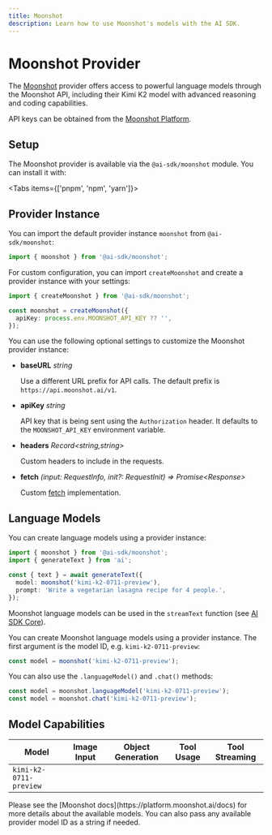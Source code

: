 ```yaml
---
title: Moonshot
description: Learn how to use Moonshot's models with the AI SDK.
---
```


# Moonshot Provider

The [Moonshot](https://moonshot.ai) provider offers access to powerful language models through the Moonshot API, including their Kimi K2 model with advanced reasoning and coding capabilities.

API keys can be obtained from the [Moonshot Platform](https://platform.moonshot.ai).

## Setup

The Moonshot provider is available via the `@ai-sdk/moonshot` module. You can install it with:

<Tabs items={['pnpm', 'npm', 'yarn']}>
  <Tab>
    <Snippet text="pnpm add @ai-sdk/moonshot" dark />
  </Tab>
  <Tab>
    <Snippet text="npm install @ai-sdk/moonshot" dark />
  </Tab>
  <Tab>
    <Snippet text="yarn add @ai-sdk/moonshot" dark />
  </Tab>
</Tabs>

## Provider Instance

You can import the default provider instance `moonshot` from `@ai-sdk/moonshot`:

```ts
import { moonshot } from '@ai-sdk/moonshot';
```

For custom configuration, you can import `createMoonshot` and create a provider instance with your settings:

```ts
import { createMoonshot } from '@ai-sdk/moonshot';

const moonshot = createMoonshot({
  apiKey: process.env.MOONSHOT_API_KEY ?? '',
});
```

You can use the following optional settings to customize the Moonshot provider instance:

- **baseURL** _string_

  Use a different URL prefix for API calls.
  The default prefix is `https://api.moonshot.ai/v1`.

- **apiKey** _string_

  API key that is being sent using the `Authorization` header. It defaults to
  the `MOONSHOT_API_KEY` environment variable.

- **headers** _Record&lt;string,string&gt;_

  Custom headers to include in the requests.

- **fetch** _(input: RequestInfo, init?: RequestInit) => Promise&lt;Response&gt;_

  Custom [fetch](https://developer.mozilla.org/en-US/docs/Web/API/fetch) implementation.

## Language Models

You can create language models using a provider instance:

```ts
import { moonshot } from '@ai-sdk/moonshot';
import { generateText } from 'ai';

const { text } = await generateText({
  model: moonshot('kimi-k2-0711-preview'),
  prompt: 'Write a vegetarian lasagna recipe for 4 people.',
});
```

Moonshot language models can be used in the `streamText` function
(see [AI SDK Core](/docs/ai-sdk-core)).

You can create Moonshot language models using a provider instance. The first argument is the model ID, e.g. `kimi-k2-0711-preview`:

```ts
const model = moonshot('kimi-k2-0711-preview');
```

You can also use the `.languageModel()` and `.chat()` methods:

```ts
const model = moonshot.languageModel('kimi-k2-0711-preview');
const model = moonshot.chat('kimi-k2-0711-preview');
```

## Model Capabilities

| Model                  | Image Input         | Object Generation   | Tool Usage          | Tool Streaming      |
| ---------------------- | ------------------- | ------------------- | ------------------- | ------------------- |
| `kimi-k2-0711-preview` | <Cross size={18} /> | <Check size={18} /> | <Check size={18} /> | <Check size={18} /> |

<Note>
  Please see the [Moonshot docs](https://platform.moonshot.ai/docs) for more
  details about the available models. You can also pass any available provider
  model ID as a string if needed.
</Note>
